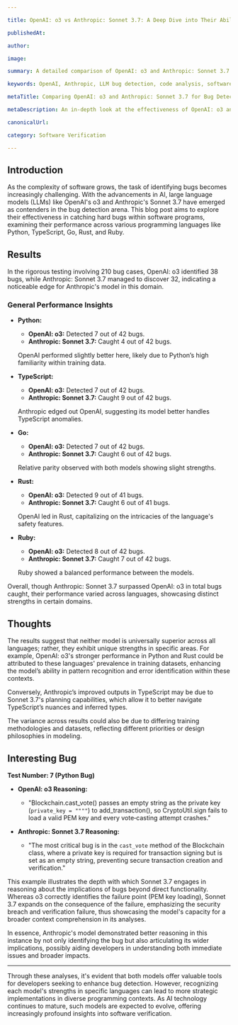 ```yaml
---

title: OpenAI: o3 vs Anthropic: Sonnet 3.7: A Deep Dive into Their Ability to Catch Hard Bugs in Software Programs

publishedAt: 

author: 

image: 

summary: A detailed comparison of OpenAI: o3 and Anthropic: Sonnet 3.7's performance in detecting hard bugs across various programming languages.

keywords: OpenAI, Anthropic, LLM bug detection, code analysis, software verification

metaTitle: Comparing OpenAI: o3 and Anthropic: Sonnet 3.7 for Bug Detection in Software Programs

metaDescription: An in-depth look at the effectiveness of OpenAI: o3 and Anthropic: Sonnet 3.7 in identifying difficult bugs within software programs across multiple languages, highlighting strengths and potential areas for improvement.

canonicalUrl: 

category: Software Verification

---
```


## Introduction

As the complexity of software grows, the task of identifying bugs becomes increasingly challenging. With the advancements in AI, large language models (LLMs) like OpenAI's o3 and Anthropic's Sonnet 3.7 have emerged as contenders in the bug detection arena. This blog post aims to explore their effectiveness in catching hard bugs within software programs, examining their performance across various programming languages like Python, TypeScript, Go, Rust, and Ruby.

## Results

In the rigorous testing involving 210 bug cases, OpenAI: o3 identified 38 bugs, while Anthropic: Sonnet 3.7 managed to discover 32, indicating a noticeable edge for Anthropic's model in this domain.

### General Performance Insights

- **Python:**
  - **OpenAI: o3:** Detected 7 out of 42 bugs.
  - **Anthropic: Sonnet 3.7:** Caught 4 out of 42 bugs.
  
  OpenAI performed slightly better here, likely due to Python’s high familiarity within training data.

- **TypeScript:**
  - **OpenAI: o3:** Detected 7 out of 42 bugs.
  - **Anthropic: Sonnet 3.7:** Caught 9 out of 42 bugs.
  
  Anthropic edged out OpenAI, suggesting its model better handles TypeScript anomalies.

- **Go:**
  - **OpenAI: o3:** Detected 7 out of 42 bugs.
  - **Anthropic: Sonnet 3.7:** Caught 6 out of 42 bugs.
  
  Relative parity observed with both models showing slight strengths.

- **Rust:**
  - **OpenAI: o3:** Detected 9 out of 41 bugs.
  - **Anthropic: Sonnet 3.7:** Caught 6 out of 41 bugs.
  
  OpenAI led in Rust, capitalizing on the intricacies of the language's safety features.

- **Ruby:**
  - **OpenAI: o3:** Detected 8 out of 42 bugs.
  - **Anthropic: Sonnet 3.7:** Caught 7 out of 42 bugs.
  
  Ruby showed a balanced performance between the models.

Overall, though Anthropic: Sonnet 3.7 surpassed OpenAI: o3 in total bugs caught, their performance varied across languages, showcasing distinct strengths in certain domains.

## Thoughts

The results suggest that neither model is universally superior across all languages; rather, they exhibit unique strengths in specific areas. For example, OpenAI: o3's stronger performance in Python and Rust could be attributed to these languages' prevalence in training datasets, enhancing the model’s ability in pattern recognition and error identification within these contexts.

Conversely, Anthropic’s improved outputs in TypeScript may be due to Sonnet 3.7's planning capabilities, which allow it to better navigate TypeScript’s nuances and inferred types.

The variance across results could also be due to differing training methodologies and datasets, reflecting different priorities or design philosophies in modeling.

## Interesting Bug

**Test Number: 7 (Python Bug)**
- **OpenAI: o3 Reasoning:**
  - "Blockchain.cast_vote() passes an empty string as the private key (`private_key = """"`) to add_transaction(), so CryptoUtil.sign fails to load a valid PEM key and every vote‑casting attempt crashes."
  
- **Anthropic: Sonnet 3.7 Reasoning:**
  - "The most critical bug is in the `cast_vote` method of the Blockchain class, where a private key is required for transaction signing but is set as an empty string, preventing secure transaction creation and verification."

This example illustrates the depth with which Sonnet 3.7 engages in reasoning about the implications of bugs beyond direct functionality. Whereas o3 correctly identifies the failure point (PEM key loading), Sonnet 3.7 expands on the consequence of the failure, emphasizing the security breach and verification failure, thus showcasing the model's capacity for a broader context comprehension in its analyses.

In essence, Anthropic's model demonstrated better reasoning in this instance by not only identifying the bug but also articulating its wider implications, possibly aiding developers in understanding both immediate issues and broader impacts.

---

Through these analyses, it's evident that both models offer valuable tools for developers seeking to enhance bug detection. However, recognizing each model's strengths in specific languages can lead to more strategic implementations in diverse programming contexts. As AI technology continues to mature, such models are expected to evolve, offering increasingly profound insights into software verification.